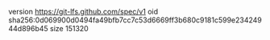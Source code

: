 version https://git-lfs.github.com/spec/v1
oid sha256:0d069900d0494fa49bfb7cc7c53d6669ff3b680c9181c599e23424944d896b45
size 151320
